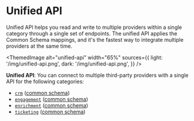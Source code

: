 
# Unified API

Unified API helps you read and write to multiple providers within a single category through a single set of endpoints. The unified API applies the Common Schema mappings, and it's the fastest way to integrate multiple providers at the same time.

<ThemedImage
  alt="unified-api"
  width="65%"
  sources={{
    light: '/img/unified-api.png',
    dark: '/img/unified-api.png',
  }}
/>

**Unified API**: You can connect to multiple third-party providers with a single API for the following categories:

- [`crm`](../api/v2/crm/unified-crm-api) ([common schema](../platform/common-schemas/crm))
- [`engagement`](../api/v2/engagement/unified-engagement-api) ([common schema](../platform/common-schemas/engagement))
- [`enrichment`](../api/v2/enrichment/unified-enrichment-api) ([common schema](../platform/common-schemas/enrichment))
- [`ticketing`](../api/v2/ticketing/unified-ticketing-api-preview) ([common schema](../platform/common-schemas/ticketing))
